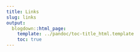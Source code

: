 ```yaml
---
title: Links
slug: links
output:
  blogdown::html_page:
    template: ../pandoc/toc-title_html.template
    toc: true
---
```

